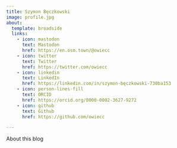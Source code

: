 ```yaml
---
title: Szymon Bęczkowski
image: profile.jpg
about:
  template: broadside
  links:
    - icon: mastodon
      text: Mastodon
      href: https://en.osm.town/@owiecc
    - icon: twitter
      text: Twitter
      href: https://twitter.com/owiecc
    - icon: linkedin
      text: LinkedIn
      href: https://linkedin.com/in/szymon-bęczkowski-730ba153
    - icon: person-lines-fill
      text: ORCID
      href: https://orcid.org/0000-0002-3627-9272
    - icon: github
      text: Github
      href: https://github.com/owiecc

---
```


About this blog

